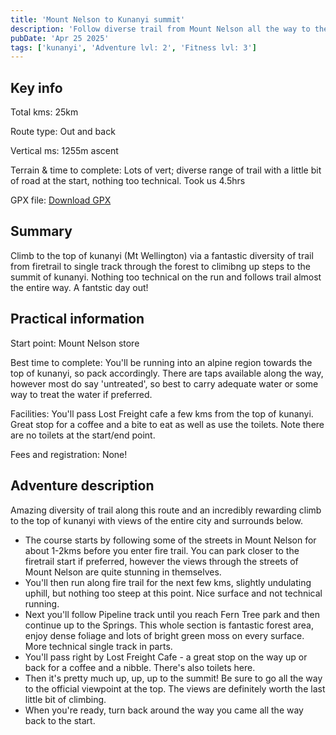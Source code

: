 ```yaml
---
title: 'Mount Nelson to Kunanyi summit'
description: 'Follow diverse trail from Mount Nelson all the way to the top of kunanyi'
pubDate: 'Apr 25 2025'
tags: ['kunanyi', 'Adventure lvl: 2', 'Fitness lvl: 3']
---
```



## Key info

Total kms: 25km

Route type: Out and back

Vertical ms: 1255m ascent

Terrain & time to complete: Lots of vert; diverse range of trail with a little bit of road at the start, nothing too technical. Took us 4.5hrs

GPX file: [Download GPX](/gpx/mount_nelson_kunanyi.gpx)

<GarminEmbed src="https://connect.garmin.com/modern/course/embed/349512561" />

## Summary

Climb to the top of kunanyi (Mt Wellington) via a fantastic diversity of trail from firetrail to single track through the forest to climibng up steps to the summit of kunanyi. Nothing too technical on the run and follows trail almost the entire way. A fantstic day out!

## Practical information

Start point: Mount Nelson store

Best time to complete: You'll be running into an alpine region towards the top of kunanyi, so pack accordingly. There are taps available along the way, however most do say 'untreated', so best to carry adequate water or some way to treat the water if preferred.

Facilities: You'll pass Lost Freight cafe a few kms from the top of kunanyi. Great stop for a coffee and a bite to eat as well as use the toilets. Note there are no toilets at the start/end point.

Fees and registration: None!

## Adventure description

Amazing diversity of trail along this route and an incredibly rewarding climb to the top of kunanyi with views of the entire city and surrounds below.

- The course starts by following some of the streets in Mount Nelson for about 1-2kms before you enter fire trail. You can park closer to the firetrail start if preferred, however the views through the streets of Mount Nelson are quite stunning in themselves.
- You'll then run along fire trail for the next few kms, slightly undulating uphill, but nothing too steep at this point. Nice surface and not technical running.
- Next you'll follow Pipeline track until you reach Fern Tree park and then continue up to the Springs. This whole section is fantastic forest area, enjoy dense foliage and lots of bright green moss on every surface. More technical single track in parts.
- You'll pass right by Lost Freight Cafe - a great stop on the way up or back for a coffee and a nibble. There's also toilets here.
- Then it's pretty much up, up, up to the summit! Be sure to go all the way to the official viewpoint at the top. The views are definitely worth the last little bit of climbing.
- When you're ready, turn back around the way you came all the way back to the start.
